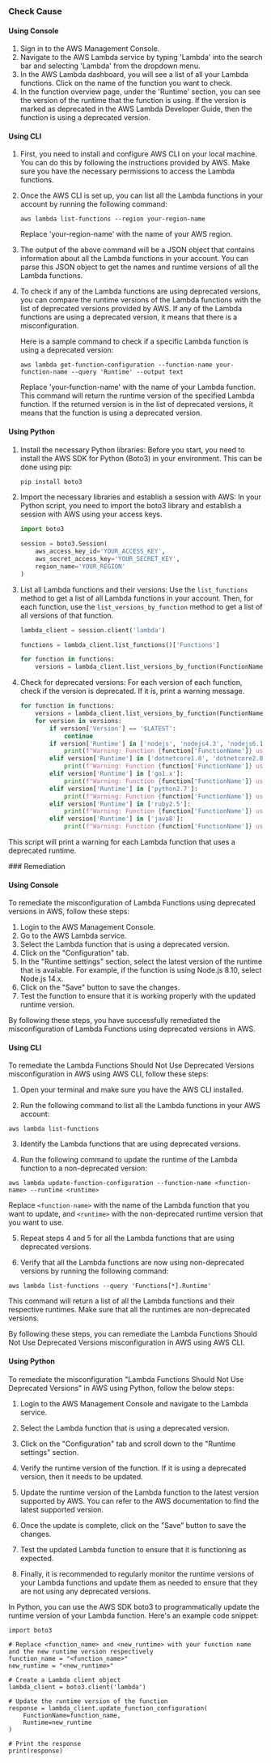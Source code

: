 

<Tabs><Tab title='Cause'>
### Check Cause

#### Using Console

1. Sign in to the AWS Management Console.
2. Navigate to the AWS Lambda service by typing 'Lambda' into the search bar and selecting 'Lambda' from the dropdown menu.
3. In the AWS Lambda dashboard, you will see a list of all your Lambda functions. Click on the name of the function you want to check.
4. In the function overview page, under the 'Runtime' section, you can see the version of the runtime that the function is using. If the version is marked as deprecated in the AWS Lambda Developer Guide, then the function is using a deprecated version.

#### Using CLI

1. First, you need to install and configure AWS CLI on your local machine. You can do this by following the instructions provided by AWS. Make sure you have the necessary permissions to access the Lambda functions.

2. Once the AWS CLI is set up, you can list all the Lambda functions in your account by running the following command:

   ```
   aws lambda list-functions --region your-region-name
   ```
   Replace 'your-region-name' with the name of your AWS region.

3. The output of the above command will be a JSON object that contains information about all the Lambda functions in your account. You can parse this JSON object to get the names and runtime versions of all the Lambda functions.

4. To check if any of the Lambda functions are using deprecated versions, you can compare the runtime versions of the Lambda functions with the list of deprecated versions provided by AWS. If any of the Lambda functions are using a deprecated version, it means that there is a misconfiguration. 

   Here is a sample command to check if a specific Lambda function is using a deprecated version:

   ```
   aws lambda get-function-configuration --function-name your-function-name --query 'Runtime' --output text
   ```
   Replace 'your-function-name' with the name of your Lambda function. This command will return the runtime version of the specified Lambda function. If the returned version is in the list of deprecated versions, it means that the function is using a deprecated version.

#### Using Python

1. Install the necessary Python libraries: Before you start, you need to install the AWS SDK for Python (Boto3) in your environment. This can be done using pip:

   ```bash
   pip install boto3
   ```

2. Import the necessary libraries and establish a session with AWS: In your Python script, you need to import the boto3 library and establish a session with AWS using your access keys.

   ```python
   import boto3

   session = boto3.Session(
       aws_access_key_id='YOUR_ACCESS_KEY',
       aws_secret_access_key='YOUR_SECRET_KEY',
       region_name='YOUR_REGION'
   )
   ```

3. List all Lambda functions and their versions: Use the `list_functions` method to get a list of all Lambda functions in your account. Then, for each function, use the `list_versions_by_function` method to get a list of all versions of that function.

   ```python
   lambda_client = session.client('lambda')

   functions = lambda_client.list_functions()['Functions']

   for function in functions:
       versions = lambda_client.list_versions_by_function(FunctionName=function['FunctionArn'])['Versions']
   ```

4. Check for deprecated versions: For each version of each function, check if the version is deprecated. If it is, print a warning message.

   ```python
   for function in functions:
       versions = lambda_client.list_versions_by_function(FunctionName=function['FunctionArn'])['Versions']
       for version in versions:
           if version['Version'] == '$LATEST':
               continue
           if version['Runtime'] in ['nodejs', 'nodejs4.3', 'nodejs6.10', 'nodejs8.10']:
               print(f"Warning: Function {function['FunctionName']} uses deprecated Node.js runtime {version['Runtime']}")
           elif version['Runtime'] in ['dotnetcore1.0', 'dotnetcore2.0']:
               print(f"Warning: Function {function['FunctionName']} uses deprecated .NET Core runtime {version['Runtime']}")
           elif version['Runtime'] in ['go1.x']:
               print(f"Warning: Function {function['FunctionName']} uses deprecated Go runtime {version['Runtime']}")
           elif version['Runtime'] in ['python2.7']:
               print(f"Warning: Function {function['FunctionName']} uses deprecated Python runtime {version['Runtime']}")
           elif version['Runtime'] in ['ruby2.5']:
               print(f"Warning: Function {function['FunctionName']} uses deprecated Ruby runtime {version['Runtime']}")
           elif version['Runtime'] in ['java8']:
               print(f"Warning: Function {function['FunctionName']} uses deprecated Java runtime {version['Runtime']}")
   ```

This script will print a warning for each Lambda function that uses a deprecated runtime.

</Tab>

<Tab title='Remediation'>
### Remediation

#### Using Console

To remediate the misconfiguration of Lambda Functions using deprecated versions in AWS, follow these steps:

1. Login to the AWS Management Console.
2. Go to the AWS Lambda service.
3. Select the Lambda function that is using a deprecated version.
4. Click on the "Configuration" tab.
5. In the "Runtime settings" section, select the latest version of the runtime that is available. For example, if the function is using Node.js 8.10, select Node.js 14.x.
6. Click on the "Save" button to save the changes.
7. Test the function to ensure that it is working properly with the updated runtime version.

By following these steps, you have successfully remediated the misconfiguration of Lambda Functions using deprecated versions in AWS.

#### Using CLI

To remediate the Lambda Functions Should Not Use Deprecated Versions misconfiguration in AWS using AWS CLI, follow these steps:

1. Open your terminal and make sure you have the AWS CLI installed.

2. Run the following command to list all the Lambda functions in your AWS account:

```
aws lambda list-functions
```

3. Identify the Lambda functions that are using deprecated versions.

4. Run the following command to update the runtime of the Lambda function to a non-deprecated version:

```
aws lambda update-function-configuration --function-name <function-name> --runtime <runtime>
```

Replace `<function-name>` with the name of the Lambda function that you want to update, and `<runtime>` with the non-deprecated runtime version that you want to use.

5. Repeat steps 4 and 5 for all the Lambda functions that are using deprecated versions.

6. Verify that all the Lambda functions are now using non-deprecated versions by running the following command:

```
aws lambda list-functions --query 'Functions[*].Runtime'
```

This command will return a list of all the Lambda functions and their respective runtimes. Make sure that all the runtimes are non-deprecated versions.

By following these steps, you can remediate the Lambda Functions Should Not Use Deprecated Versions misconfiguration in AWS using AWS CLI.

#### Using Python

To remediate the misconfiguration "Lambda Functions Should Not Use Deprecated Versions" in AWS using Python, follow the below steps:

1. Login to the AWS Management Console and navigate to the Lambda service.

2. Select the Lambda function that is using a deprecated version.

3. Click on the "Configuration" tab and scroll down to the "Runtime settings" section.

4. Verify the runtime version of the function. If it is using a deprecated version, then it needs to be updated.

5. Update the runtime version of the Lambda function to the latest version supported by AWS. You can refer to the AWS documentation to find the latest supported version.

6. Once the update is complete, click on the "Save" button to save the changes.

7. Test the updated Lambda function to ensure that it is functioning as expected.

8. Finally, it is recommended to regularly monitor the runtime versions of your Lambda functions and update them as needed to ensure that they are not using any deprecated versions.

In Python, you can use the AWS SDK boto3 to programmatically update the runtime version of your Lambda function. Here's an example code snippet:

```
import boto3

# Replace <function_name> and <new_runtime> with your function name and the new runtime version respectively
function_name = "<function_name>"
new_runtime = "<new_runtime>"

# Create a Lambda client object
lambda_client = boto3.client('lambda')

# Update the runtime version of the function
response = lambda_client.update_function_configuration(
    FunctionName=function_name,
    Runtime=new_runtime
)

# Print the response
print(response)
```


</Tab>
</Tabs>